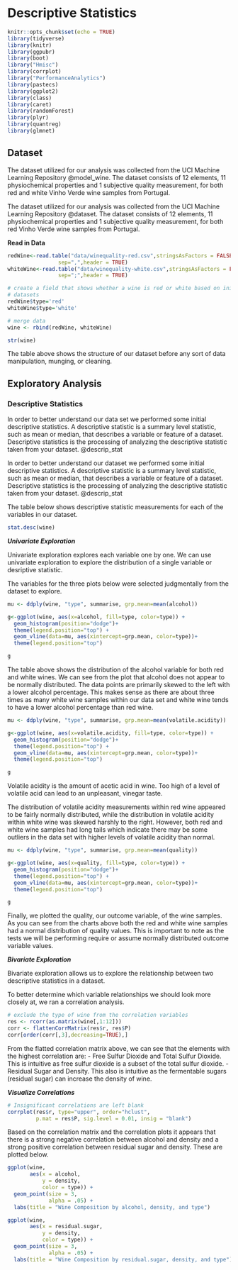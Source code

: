 # Descriptive Statistics

```r
knitr::opts_chunk$set(echo = TRUE)
library(tidyverse)
library(knitr)
library(ggpubr)
library(boot)
library("Hmisc")
library(corrplot)
library("PerformanceAnalytics")
library(pastecs)
library(ggplot2)
library(class)
library(caret)
library(randomForest)
library(plyr)
library(quantreg)
library(glmnet)
```


## Dataset

The dataset utilized for our analysis was collected from the UCI Machine Learning Repository @model_wine. The dataset consists of 12 elements, 11 physiochemical properties and 1 subjective quality measurement, for both red and white Vinho Verde wine samples from Portugal.

The dataset utilized for our analysis was collected from the UCI Machine Learning Repository @dataset. The dataset consists of 12 elements, 11 physiochemical properties and 1 subjective quality measurement, for both red Vinho Verde wine samples from Portugal.


**Read in Data**

```r
redWine<-read.table("data/winequality-red.csv",stringsAsFactors = FALSE,
                sep=",",header = TRUE)
whiteWine<-read.table("data/winequality-white.csv",stringsAsFactors = FALSE,
                sep=";",header = TRUE)

# create a field that shows whether a wine is red or white based on initial 
# datasets
redWine$type='red'
whiteWine$type='white'

# merge data
wine <- rbind(redWine, whiteWine)

str(wine)
```

The table above shows the structure of our dataset before any sort of data manipulation, munging, or cleaning. 

## Exploratory Analysis

### Descriptive Statistics

In order to better understand our data set we performed some initial descriptive statistics. A descriptive statistic is a summary level statistic, such as mean or median, that describes a variable or feature of a dataset. Descriptive statistics is the processing of analyzing the descriptive statistic taken from your dataset. @descrip_stat

In order to better understand our dataset we performed some initial descriptive statistics. A descriptive statistic is a summary level statistic, such as mean or median, that describes a variable or feature of a dataset. Descriptive statistics is the processing of analyzing the descriptive statistic taken from your dataset. @descrip_stat

The table below shows descriptive statistic measurements for each of the variables in our dataset. 

```r
stat.desc(wine)
```

***Univariate Exploration***

Univariate exploration explores each variable one by one. We can use univariate exploration to explore the distribution of a single variable or desriptive statistic. 

The variables for the three plots below were selected judgmentally from the dataset to explore. 

```r

mu <- ddply(wine, "type", summarise, grp.mean=mean(alcohol))

g<-ggplot(wine, aes(x=alcohol, fill=type, color=type)) +
  geom_histogram(position="dodge")+
  theme(legend.position="top") + 
  geom_vline(data=mu, aes(xintercept=grp.mean, color=type))+
  theme(legend.position="top")

g
```

The table above shows the distribution of the alcohol variable for both red and white wines.  We can see from the plot that alcohol does not appear to be normally distributed.  The data points are primarily skewed to the left with a lower alcohol percentage. This makes sense as there are about three times as many white wine samples within our data set and white wine tends to have a lower alcohol percentage than red wine. 


```r

mu <- ddply(wine, "type", summarise, grp.mean=mean(volatile.acidity))

g<-ggplot(wine, aes(x=volatile.acidity, fill=type, color=type)) +
  geom_histogram(position="dodge")+
  theme(legend.position="top") + 
  geom_vline(data=mu, aes(xintercept=grp.mean, color=type))+
  theme(legend.position="top")

g
```

Volatile acidity is the amount of acetic acid in wine.  Too high of a level of volatile acid can lead to an unpleasant, vinegar taste.

The distribution of volatile acidity measurements within red wine appeared to be fairly normally distributed, while the distribution in volatile acidity within white wine was skewed harshly to the right. However, both red and white wine samples had long tails which indicate there may be some outliers in the data set with higher levels of volatile acidity than normal. 


```r

mu <- ddply(wine, "type", summarise, grp.mean=mean(quality))

g<-ggplot(wine, aes(x=quality, fill=type, color=type)) +
  geom_histogram(position="dodge")+
  theme(legend.position="top") + 
  geom_vline(data=mu, aes(xintercept=grp.mean, color=type))+
  theme(legend.position="top")

g
```

Finally, we plotted the quality, our outcome variable, of the wine samples.  As you can see from the charts above both the red and white wine samples had a normal distribution of quality values. This is important to note as the tests we will be performing require or assume normally distributed outcome variable values. 

***Bivariate Exploration***

Bivariate exploration allows us to explore the relationship between two descriptive statistics in a dataset. 

To better determine which variable relationships we should look more closely at, we ran a correlation analysis.  

```r

# exclude the type of wine from the correlation variables 
res <- rcorr(as.matrix(wine[,1:12]))
corr <- flattenCorrMatrix(res$r, res$P)
corr[order(corr[,3],decreasing=TRUE),]

```

From the flatted correlation matrix above, we can see that the elements with the highest correlation are:
- Free Sulfur Dioxide and Total Sulfur Dioxide.  This is intuitive as free sulfur dioxide is a subset of the total sulfur dioxide.
- Residual Sugar and Density. This also is intuitive as the fermentable sugars (residual sugar) can increase the density of wine. 


***Visualize Correlations***

```r

# Insignificant correlations are left blank
corrplot(res$r, type="upper", order="hclust", 
         p.mat = res$P, sig.level = 0.01, insig = "blank")
```

Based on the correlation matrix and the correlation plots it appears that there is a strong negative correlation between alcohol and density and a strong positive correlation between residual sugar and density.  These are plotted below. 


```r

ggplot(wine, 
       aes(x = alcohol, 
           y = density, 
           color = type)) +
  geom_point(size = 3, 
             alpha = .05) +
  labs(title = "Wine Composition by alcohol, density, and type")
```
```r

ggplot(wine, 
       aes(x = residual.sugar, 
           y = density, 
           color = type)) +
  geom_point(size = 3, 
             alpha = .05) +
  labs(title = "Wine Composition by residual.sugar, density, and type")
```



